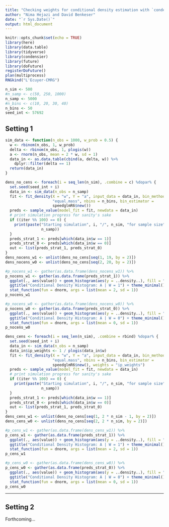```yaml
---
title: "Checking weights for conditional density estimation with `condensier`"
author: "Nima Hejazi and David Benkeser"
date: "`r Sys.Date()`"
output: html_document
---
```


```r
knitr::opts_chunk$set(echo = TRUE)
library(here)
library(data.table)
library(tidyverse)
library(condensier)
library(future)
library(doFuture)
registerDoFuture()
plan(multiprocess)
RNGkind("L'Ecuyer-CMRG")
```

```r
n_sim <- 500
#n_samp <- c(50, 250, 1000)
n_samp <- 5000
#n_bins <- c(10, 20, 30, 40)
n_bins <- 50
seed_int <- 57692
```

## Setting 1

```r
sim_data <- function(n_obs = 1000, w_prob = 0.5) {
  w <- rbinom(n_obs, 1, w_prob)
  delta <- rbinom(n_obs, 1, plogis(w))
  a <- rnorm(n_obs, mean = 2 * w, sd = 1)
  data_in <- as.data.table(cbind(a, delta, w)) %>%
    dplyr::filter(delta == 1)
  return(data_in)
}
```

```r
dens_no_cens <- foreach(i = seq_len(n_sim), .combine = c) %dopar% {
  set.seed(seed_int + i)
  data_in <- sim_data(n_obs = n_samp)
  fit <- fit_density(X = "w", Y = "a", input_data = data_in, bin_method =
                     "equal.mass", nbins = n_bins, bin_estimator =
                     speedglmR6$new())
  preds <- sample_value(model_fit = fit, newdata = data_in)
  # print simulation progress for sanity's sake
  if ((iter %% 100) == 0) {
    print(paste("Starting simulation", i, "/", n_sim, "for sample size",
                n_samp))
  }
  preds_strat_1 <- preds[which(data_in$w == 1)]
  preds_strat_0 <- preds[which(data_in$w == 0)]
  out <- list(preds_strat_1, preds_strat_0)
}
dens_nocens_w1 <- unlist(dens_no_cens[seq(1, 19, by = 2)])
dens_nocens_w0 <- unlist(dens_no_cens[seq(2, 20, by = 2)])
```

```r
#p_nocens_w1 <- gather(as.data.frame(dens_nocens_w1)) %>%
p_nocens_w1 <- gather(as.data.frame(preds_strat_1)) %>%
  ggplot(., aes(value)) + geom_histogram(aes(y = ..density..), fill = "red") +
  ggtitle("Conditional Density Histogram: A | W = 1") + theme_minimal() +
  stat_function(fun = dnorm, args = list(mean = 2, sd = 1))
p_nocens_w1

#p_nocens_w0 <- gather(as.data.frame(dens_nocens_w0)) %>%
p_nocens_w0 <- gather(as.data.frame(preds_strat_0)) %>%
  ggplot(., aes(value)) + geom_histogram(aes(y = ..density..), fill = "red") +
  ggtitle("Conditional Density Histogram: A | W = 0") + theme_minimal() +
  stat_function(fun = dnorm, args = list(mean = 0, sd = 1))
p_nocens_w0
```

```r
dens_cens <- foreach(i = seq_len(n_sim), .combine = rbind) %dopar% {
  set.seed(seed_int + i)
  data_in <- sim_data(n_obs = n_samp)
  data_in$ip_weights <- 1 / plogis(data_in$w)
  fit <- fit_density(X = "w", Y = "a", input_data = data_in, bin_method =
                     "equal.mass", nbins = n_bins, bin_estimator =
                     speedglmR6$new(), weights = "ip_weights")
  preds <- sample_value(model_fit = fit, newdata = data_in)
  # print simulation progress for sanity's sake
  if ((iter %% 100) == 0) {
    print(paste("Starting simulation", i, "/", n_sim, "for sample size",
                n_samp))
  }
  preds_strat_1 <- preds[which(data_in$w == 1)]
  preds_strat_0 <- preds[which(data_in$w == 0)]
  out <- list(preds_strat_1, preds_strat_0)
}
dens_cens_w1 <- unlist(dens_no_cens[seq(1, 2 * n_sim - 1, by = 2)])
dens_cens_w0 <- unlist(dens_no_cens[seq(2, 2 * n_sim, by = 2)])
```

```r
#p_cens_w1 <- gather(as.data.frame(dens_cens_w1)) %>%
p_cens_w1 <- gather(as.data.frame(preds_strat_1)) %>%
  ggplot(., aes(value)) + geom_histogram(aes(y = ..density..), fill = "red") +
  ggtitle("Conditional Density Histogram: A | W = 1") + theme_minimal() +
  stat_function(fun = dnorm, args = list(mean = 2, sd = 1))
p_cens_w1

#p_cens_w0 <- gather(as.data.frame(dens_cens_w0)) %>%
p_cens_w0 <- gather(as.data.frame(preds_strat_0)) %>%
  ggplot(., aes(value)) + geom_histogram(aes(y = ..density..), fill = "red") +
  ggtitle("Conditional Density Histogram: A | W = 0") + theme_minimal() +
  stat_function(fun = dnorm, args = list(mean = 0, sd = 1))
p_cens_w0
```

---

## Setting 2

Forthcoming...

